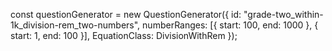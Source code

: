
const questionGenerator = new QuestionGenerator({
	id: "grade-two_within-1k_division-rem_two-numbers",
    numberRanges: [{ start: 100, end: 1000 }, { start: 1, end: 100 }],
	EquationClass: DivisionWithRem
});

<Meta title={questionGenerator.getName()} parameters={defaultDocParams()} />

<Title>{questionGenerator.getTitle()}</Title>

<Canvas className="custom-docs-story">
	<QuizContainer questionGenerator={questionGenerator} />
</Canvas>
